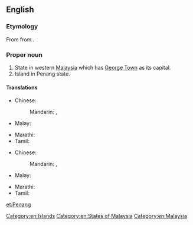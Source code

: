 ==English==
{{wikipedia}}

===Etymology===
From {{etyl|ms|en}} {{term|pinang|lang=ms}} from {{term|Pulau Pinang|lang=ms}}.

===Proper noun===
{{en-proper noun}}

# State in western [[Malaysia]] which has [[George Town]] as its capital.
# Island in Penang state.

====Translations====
{{trans-top|state in Malaysia}}
* Chinese:
*: Mandarin: {{t+|cmn|檳城|sc=Hani}}, {{t+|cmn|槟城|tr=bīnchéng|sc=Hani}}
* Malay: {{t|ms|Pulau Pinang}}
{{trans-mid}}
* Marathi: {{t|mr|पेनांग|tr=penāṃga|sc=Deva}}
* Tamil: {{t|ta|பினாங்கு|sc=Hans}}
{{trans-bottom}}
{{trans-top|island in Malaysia}}
* Chinese:
*: Mandarin: {{t|cmn|檳島|sc=Hani}}, {{t|cmn|槟岛|tr=bīndǎo|sc=Hani}}
* Malay: {{t|ms|Pulau Pinang}}
{{trans-mid}}
* Marathi: {{t|mr|पेनांग|tr=penāṃga|sc=Deva}}
* Tamil: {{t-needed|ta}}
{{trans-bottom}}

[[Category:en:Islands]]
[[Category:en:States of Malaysia]]
[[Category:en:Malaysia]]

[[et:Penang]]